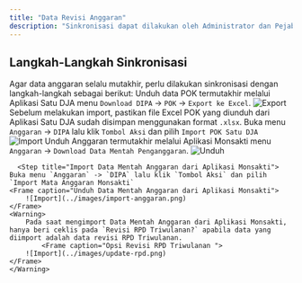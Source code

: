 ```yaml
---
title: "Data Revisi Anggaran"
description: "Sinkronisasi dapat dilakukan oleh Administrator dan Pejabat Pembuat Komitmen."
---
```


## Langkah-Langkah Sinkronisasi
Agar data anggaran selalu mutakhir, perlu dilakukan sinkronisasi dengan langkah-langkah sebagai berikut:
<Steps>
  <Step title="Unduh POK dari Aplikasi Satu DJA">
    Unduh data POK termutakhir melalui Aplikasi Satu DJA menu `Download DIPA` -> `POK` -> `Export ke Excel`.
    <Frame caption="Export Data POK di Aplikasi Satu DJA">
        ![Export](../images/export-dja.png)
    </Frame>
  </Step>
  <Step title="Import Excel POK Satu DJA">
  <Warning>
    Sebelum melakukan import, pastikan file Excel POK yang diunduh dari Aplikasi Satu DJA sudah disimpan menggunakan format `.xlsx`.
  </Warning>
    Buka menu `Anggaran` -> `DIPA` lalu klik `Tombol Aksi` dan pilih `Import POK Satu DJA`
      <Frame caption="Import Excel POK Satu DJA">
        ![Import](../images/import-pok.png)
    </Frame>
  </Step>
    <Step title="Unduh Data Mentah Anggaran dari Aplikasi Monsakti">
    Unduh Anggaran termutakhir melalui Aplikasi Monsakti menu `Anggaran` -> `Download Data Mentah Penganggaran`.
    <Frame caption="Unduh Data Mentah Anggaran dari Aplikasi Monsakti">
        ![Unduh](../images/unduh-anggaran.png)
    </Frame>
  </Step>

      <Step title="Import Data Mentah Anggaran dari Aplikasi Monsakti">
    Buka menu `Anggaran` -> `DIPA` lalu klik `Tombol Aksi` dan pilih `Import Mata Anggaran Monsakti`
    <Frame caption="Unduh Data Mentah Anggaran dari Aplikasi Monsakti">
        ![Import](../images/import-anggaran.png)
    </Frame>
    <Warning>
        Pada saat mengimport Data Mentah Anggaran dari Aplikasi Monsakti, hanya beri ceklis pada `Revisi RPD Triwulanan?` apabila data yang diimport adalah data revisi RPD Triwulanan.
            <Frame caption="Opsi Revisi RPD Triwulanan ">
        ![Import](../images/update-rpd.png)
    </Frame>
    </Warning>
  </Step>
</Steps>



